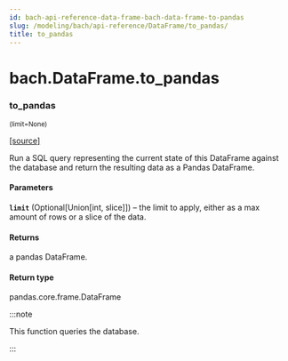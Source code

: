 ```yaml
---
id: bach-api-reference-data-frame-bach-data-frame-to-pandas
slug: /modeling/bach/api-reference/DataFrame/to_pandas/
title: to_pandas
---
```


# bach.DataFrame.to_pandas

<div className="method">

### <span className="name">to_pandas</span>

<small className="parameter-list">(<span className="parameter" id="limit">limit=None</span>)</small>


&#8203;<span className="view-source">[[source]](https://github.com/objectiv/objectiv-analytics/blob/main/bach/bach/dataframe.py)</span>

<div className="content">

Run a SQL query representing the current state of this DataFrame against the database and return the
resulting data as a Pandas DataFrame.


#### Parameters

**`limit`** (Optional[Union[int, slice]]) – the limit to apply, either as a max amount of rows or a slice of the data.



#### Returns

a pandas DataFrame.



#### Return type

pandas.core.frame.DataFrame


:::note

This function queries the database.


:::


</div>


</div>

